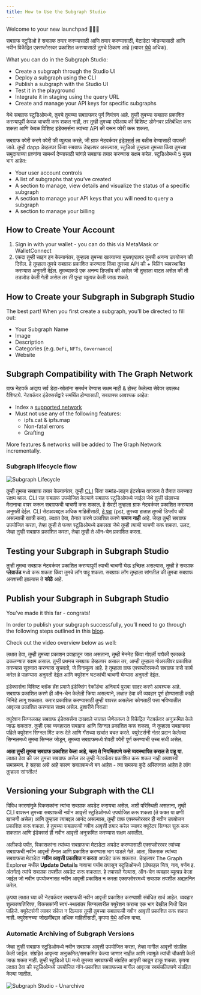 ```yaml
---
title: How to Use the Subgraph Studio
---
```


Welcome to your new launchpad 👩🏽‍🚀

सबग्राफ स्टुडिओ हे सबग्राफ तयार करण्यासाठी आणि तयार करण्यासाठी, मेटाडेटा जोडण्यासाठी आणि नवीन विकेंद्रित एक्सप्लोररवर प्रकाशित करण्यासाठी तुमचे ठिकाण आहे (त्यावर [येथे](/network/explorer) अधिक).

What you can do in the Subgraph Studio:

- Create a subgraph through the Studio UI
- Deploy a subgraph using the CLI
- Publish a subgraph with the Studio UI
- Test it in the playground
- Integrate it in staging using the query URL
- Create and manage your API keys for specific subgraphs

येथे सबग्राफ स्टुडिओमध्ये, तुमचे तुमच्या सबग्राफवर पूर्ण नियंत्रण आहे. तुम्‍ही तुमच्‍या सबग्राफ प्रकाशित करण्‍यापूर्वी केवळ चाचणी करू शकत नाही, तर तुम्‍ही तुमच्‍या एपीआय की विशिष्‍ट डोमेनवर प्रतिबंधित करू शकता आणि केवळ विशिष्‍ट इंडेक्सर्सना त्‍यांच्‍या API की वरून क्‍वेरी करू शकता.

सबग्राफ क्वेरी करणे क्वेरी फी व्युत्पन्न करते, जी ग्राफ नेटवर्कवर [इंडेक्सर्स](/network/indexing) ला बक्षीस देण्यासाठी वापरली जाते. तुम्ही dapp डेव्हलपर किंवा सबग्राफ डेव्हलपर असल्यास, स्टुडिओ तुम्हाला तुमच्या किंवा तुमच्या समुदायाच्या प्रश्नांना सामर्थ्य देण्यासाठी चांगले सबग्राफ तयार करण्यास सक्षम करेल. स्टुडिओमध्ये 5 मुख्य भाग आहेत:

- Your user account controls
- A list of subgraphs that you’ve created
- A section to manage, view details and visualize the status of a specific subgraph
- A section to manage your API keys that you will need to query a subgraph
- A section to manage your billing

## How to Create Your Account

1. Sign in with your wallet - you can do this via MetaMask or WalletConnect
1. एकदा तुम्ही साइन इन केल्यानंतर, तुम्हाला तुमच्या खात्याच्या मुख्यपृष्ठावर तुमची अनन्य उपयोजन की दिसेल. हे तुम्हाला तुमचे सबग्राफ प्रकाशित करण्यास किंवा तुमच्या API की + बिलिंग व्यवस्थापित करण्यास अनुमती देईल. तुमच्याकडे एक अनन्य डिप्लॉय की असेल जी तुम्हाला वाटत असेल की ती तडजोड केली गेली असेल तर ती पुन्हा व्युत्पन्न केली जाऊ शकते.

## How to Create your Subgraph in Subgraph Studio

The best part! When you first create a subgraph, you’ll be directed to fill out:

- Your Subgraph Name
- Image
- Description
- Categories (e.g. `DeFi`, `NFTs`, `Governance`)
- Website

## Subgraph Compatibility with The Graph Network

ग्राफ नेटवर्क अद्याप सर्व डेटा-स्रोतांना समर्थन देण्यास सक्षम नाही & होस्ट केलेल्या सेवेवर उपलब्ध वैशिष्ट्ये. नेटवर्कवर इंडेक्सर्सद्वारे समर्थित होण्यासाठी, सबग्राफ्स आवश्यक आहेत:

- Index a [supported network](/developing/supported-networks)
- Must not use any of the following features:
  - ipfs.cat & ipfs.map
  - Non-fatal errors
  - Grafting

More features & networks will be added to The Graph Network incrementally.

### Subgraph lifecycle flow

![Subgraph Lifecycle](/img/subgraph-lifecycle.png)

तुम्ही तुमचा सबग्राफ तयार केल्यानंतर, तुम्ही [CLI](https://github.com/graphprotocol/graph-cli) किंवा कमांड-लाइन इंटरफेस वापरून ते तैनात करण्यात सक्षम व्हाल. CLI सह सबग्राफ उपयोजित केल्याने सबग्राफ स्टुडिओमध्ये जाईल जेथे तुम्ही खेळाच्या मैदानाचा वापर करून सबग्राफची चाचणी करू शकाल. हे शेवटी तुम्हाला ग्राफ नेटवर्कवर प्रकाशित करण्यास अनुमती देईल. CLI सेटअपबद्दल अधिक माहितीसाठी, [हे पहा](/developing/defining-a-subgraph#install-the-graph-cli) (pst, तुमच्या हातात तुमची डिप्लॉय की असल्याची खात्री करा). लक्षात ठेवा, तैनात करणे प्रकाशित करणे **समान नाही** आहे. जेव्हा तुम्ही सबग्राफ उपयोजित करता, तेव्हा तुम्ही ते फक्त स्टुडिओमध्ये ढकलता जेथे तुम्ही त्याची चाचणी करू शकता. उलट, जेव्हा तुम्ही सबग्राफ प्रकाशित करता, तेव्हा तुम्ही ते ऑन-चेन प्रकाशित करता.

## Testing your Subgraph in Subgraph Studio

तुम्ही तुमचा सबग्राफ नेटवर्कवर प्रकाशित करण्यापूर्वी त्याची चाचणी घेऊ इच्छित असल्यास, तुम्ही हे सबग्राफ **प्लेग्राउंड** मध्ये करू शकता किंवा तुमचे लॉग पाहू शकता. सबग्राफ लॉग तुम्हाला सांगतील की तुमचा सबग्राफ अयशस्वी झाल्यास ते **कोठे** आहे.

## Publish your Subgraph in Subgraph Studio

You’ve made it this far - congrats!

In order to publish your subgraph successfully, you’ll need to go through the following steps outlined in this [blog](https://thegraph.com/blog/building-with-subgraph-studio).

Check out the video overview below as well:

<VideoEmbed youtube="HfDgC2oNnwo" />

लक्षात ठेवा, तुम्ही तुमच्या प्रकाशन प्रवाहातून जात असताना, तुम्ही मेननेट किंवा गोएर्ली यापैकी एकाकडे ढकलण्यात सक्षम असाल. तुम्ही प्रथमच सबग्राफ डेव्हलपर असाल तर, आम्ही तुम्हाला गोअरलीवर प्रकाशित करण्यास सुरुवात करण्यास सुचवतो, जे विनामूल्य आहे. हे तुम्हाला ग्राफ एक्सप्लोररमध्ये सबग्राफ कसे कार्य करेल हे पाहण्यास अनुमती देईल आणि क्युरेशन घटकांची चाचणी घेण्यास अनुमती देईल.

इंडेक्सर्सना विशिष्ट ब्लॉक हॅश प्रमाणे इंडेक्सिंग रेकॉर्डचा अनिवार्य पुरावा सादर करणे आवश्यक आहे. सबग्राफ प्रकाशित करणे ही ऑन-चेन केलेली क्रिया असल्याने, लक्षात ठेवा की व्यवहार पूर्ण होण्यासाठी काही मिनिटे लागू शकतात. करार प्रकाशित करण्यासाठी तुम्ही वापरत असलेला कोणताही पत्ता भविष्यातील आवृत्त्या प्रकाशित करण्यास सक्षम असेल. हुशारीने निवडा!

क्युरेशन सिग्नलसह सबग्राफ इंडेक्सर्सना दाखवले जातात जेणेकरून ते विकेंद्रित नेटवर्कवर अनुक्रमित केले जाऊ शकतात. तुम्ही एका व्यवहारात सबग्राफ आणि सिग्नल प्रकाशित करू शकता, जे तुम्हाला सबग्राफवर पहिले क्युरेशन सिग्नल मिंट करू देते आणि गॅसच्या खर्चात बचत करते. क्युरेटर्सनी नंतर प्रदान केलेल्या सिग्नलमध्ये तुमचा सिग्नल जोडून, तुमच्या सबग्राफमध्ये शेवटी क्वेरी पूर्ण करण्याची उच्च संधी असेल.

**आता तुम्ही तुमचा सबग्राफ प्रकाशित केला आहे, चला ते नियमितपणे कसे व्यवस्थापित कराल ते पाहू या.** लक्षात ठेवा की जर तुमचा सबग्राफ असेल तर तुम्ही नेटवर्कवर प्रकाशित करू शकत नाही अयशस्वी समक्रमण. हे सहसा असे आहे कारण सबग्राफमध्ये बग आहेत - त्या समस्या कुठे अस्तित्वात आहेत हे लॉग तुम्हाला सांगतील!

## Versioning your Subgraph with the CLI

विविध कारणांमुळे विकसकांना त्यांचा सबग्राफ अपडेट करायचा असेल. अशी परिस्थिती असताना, तुम्ही CLI वापरून तुमच्या सबग्राफची नवीन आवृत्ती स्टुडिओमध्ये उपयोजित करू शकता (ते फक्त या क्षणी खाजगी असेल) आणि तुम्हाला त्याबद्दल आनंद असल्यास, तुम्ही ग्राफ एक्सप्लोररवर ही नवीन उपयोजन प्रकाशित करू शकता. हे तुमच्या सबग्राफची नवीन आवृत्ती तयार करेल ज्यावर क्युरेटर सिग्नल सुरू करू शकतात आणि इंडेक्सर्स ही नवीन आवृत्ती अनुक्रमित करण्यास सक्षम असतील.

अलीकडे पर्यंत, विकासकांना त्यांच्या सबग्राफचा मेटाडेटा अपडेट करण्यासाठी एक्सप्लोररवर त्यांच्या सबग्राफची नवीन आवृत्ती तैनात आणि प्रकाशित करण्यास भाग पाडले गेले. आता, विकसक त्यांच्या सबग्राफचा मेटाडेटा **नवीन आवृत्ती प्रकाशित न करता** अपडेट करू शकतात. डेव्हलपर The Graph Explorer मधील **Update Details** नावाचा पर्याय तपासून स्टुडिओमध्ये (प्रोफाइल चित्र, नाव, वर्णन इ. अंतर्गत) त्यांचे सबग्राफ तपशील अपडेट करू शकतात. हे तपासले गेल्यास, ऑन-चेन व्यवहार व्युत्पन्न केला जाईल जो नवीन उपयोजनासह नवीन आवृत्ती प्रकाशित न करता एक्सप्लोररमध्ये सबग्राफ तपशील अद्यतनित करेल.

कृपया लक्षात घ्या की नेटवर्कवर सबग्राफची नवीन आवृत्ती प्रकाशित करण्याशी संबंधित खर्च आहेत. व्यवहार शुल्काव्यतिरिक्त, विकसकांनी स्वयं-स्थलांतर सिग्नलवरील क्युरेशन कराचा एक भाग देखील निधी दिला पाहिजे. क्युरेटर्सनी त्यावर संकेत न दिल्यास तुम्ही तुमच्या सबग्राफची नवीन आवृत्ती प्रकाशित करू शकत नाही. क्युरेशनच्या जोखमींबद्दल अधिक माहितीसाठी, कृपया [येथे](/network/curating) अधिक वाचा.

### Automatic Archiving of Subgraph Versions

जेव्हा तुम्ही सबग्राफ स्टुडिओमध्ये नवीन सबग्राफ आवृत्ती उपयोजित करता, तेव्हा मागील आवृत्ती संग्रहित केली जाईल. संग्रहित आवृत्त्या अनुक्रमित/समक्रमित केल्या जाणार नाहीत आणि त्यामुळे त्यांची चौकशी केली जाऊ शकत नाही. तुम्ही स्टुडिओ UI मध्ये तुमच्या सबग्राफची संग्रहित आवृत्ती काढून टाकू शकता. कृपया लक्षात ठेवा की स्टुडिओमध्ये उपयोजित नॉन-प्रकाशित सबग्राफच्या मागील आवृत्त्या स्वयंचलितपणे संग्रहित केल्या जातील.

![Subgraph Studio - Unarchive](/img/Unarchive.png)
